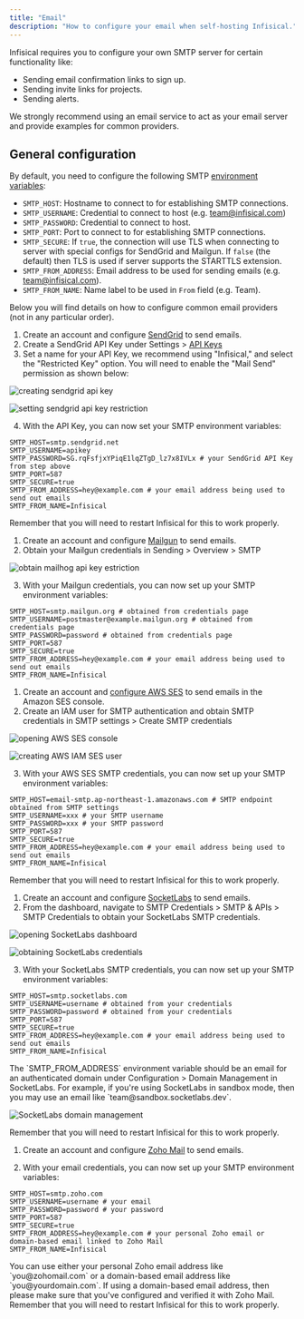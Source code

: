 ```yaml
---
title: "Email"
description: "How to configure your email when self-hosting Infisical."
---
```


Infisical requires you to configure your own SMTP server for certain functionality like:

- Sending email confirmation links to sign up.
- Sending invite links for projects.
- Sending alerts.

We strongly recommend using an email service to act as your email server and provide examples for common providers.

## General configuration

By default, you need to configure the following SMTP [environment variables](https://infisical.com/docs/self-hosting/configuration/envars):

- `SMTP_HOST`: Hostname to connect to for establishing SMTP connections.
- `SMTP_USERNAME`: Credential to connect to host (e.g. team@infisical.com)
- `SMTP_PASSWORD`: Credential to connect to host.
- `SMTP_PORT`: Port to connect to for establishing SMTP connections.
- `SMTP_SECURE`: If `true`, the connection will use TLS when connecting to server with special configs for SendGrid and Mailgun. If `false` (the default) then TLS is used if server supports the STARTTLS extension.
- `SMTP_FROM_ADDRESS`: Email address to be used for sending emails (e.g. team@infisical.com).
- `SMTP_FROM_NAME`: Name label to be used in `From` field (e.g. Team).

Below you will find details on how to configure common email providers (not in any particular order).

<AccordionGroup>
<Accordion title="Twilio SendGrid">

1. Create an account and configure [SendGrid](https://sendgrid.com) to send emails.
2. Create a SendGrid API Key under Settings > [API Keys](https://app.sendgrid.com/settings/api_keys)
3. Set a name for your API Key, we recommend using "Infisical," and select the "Restricted Key" option. You will need to enable the "Mail Send" permission as shown below:

![creating sendgrid api key](../../images/email-sendgrid-create-key.png)

![setting sendgrid api key restriction](../../images/email-sendgrid-restrictions.png)

4. With the API Key, you can now set your SMTP environment variables:

```
SMTP_HOST=smtp.sendgrid.net
SMTP_USERNAME=apikey
SMTP_PASSWORD=SG.rqFsfjxYPiqE1lqZTgD_lz7x8IVLx # your SendGrid API Key from step above
SMTP_PORT=587
SMTP_SECURE=true
SMTP_FROM_ADDRESS=hey@example.com # your email address being used to send out emails
SMTP_FROM_NAME=Infisical
```

  <Info>
    Remember that you will need to restart Infisical for this to work properly.
  </Info>
</Accordion>

<Accordion title="Mailgun">

1. Create an account and configure [Mailgun](https://www.mailgun.com) to send emails.
2. Obtain your Mailgun credentials in Sending > Overview > SMTP

![obtain mailhog api key estriction](../../images/email-mailhog-credentials.png)

3. With your Mailgun credentials, you can now set up your SMTP environment variables:

```
SMTP_HOST=smtp.mailgun.org # obtained from credentials page
SMTP_USERNAME=postmaster@example.mailgun.org # obtained from credentials page
SMTP_PASSWORD=password # obtained from credentials page
SMTP_PORT=587
SMTP_SECURE=true
SMTP_FROM_ADDRESS=hey@example.com # your email address being used to send out emails
SMTP_FROM_NAME=Infisical
```

</Accordion>

<Accordion title="AWS SES">

1. Create an account and [configure AWS SES](https://aws.amazon.com/premiumsupport/knowledge-center/ses-set-up-connect-smtp/) to send emails in the Amazon SES console.
2. Create an IAM user for SMTP authentication and obtain SMTP credentials in SMTP settings > Create SMTP credentials

![opening AWS SES console](../../images/email-aws-ses-console.png)

![creating AWS IAM SES user](../../images/email-aws-ses-user.png)

3. With your AWS SES SMTP credentials, you can now set up your SMTP environment variables:

```
SMTP_HOST=email-smtp.ap-northeast-1.amazonaws.com # SMTP endpoint obtained from SMTP settings
SMTP_USERNAME=xxx # your SMTP username
SMTP_PASSWORD=xxx # your SMTP password
SMTP_PORT=587
SMTP_SECURE=true
SMTP_FROM_ADDRESS=hey@example.com # your email address being used to send out emails
SMTP_FROM_NAME=Infisical
```

<Info>
  Remember that you will need to restart Infisical for this to work properly.
</Info>
</Accordion>

<Accordion title="SocketLabs">

1. Create an account and configure [SocketLabs](https://www.socketlabs.com/) to send emails.
2. From the dashboard, navigate to SMTP Credentials > SMTP & APIs > SMTP Credentials to obtain your SocketLabs SMTP credentials.

![opening SocketLabs dashboard](../../images/email-socketlabs-dashboard.png)

![obtaining SocketLabs credentials](../../images/email-socketlabs-credentials.png)

3. With your SocketLabs SMTP credentials, you can now set up your SMTP environment variables:

```
SMTP_HOST=smtp.socketlabs.com
SMTP_USERNAME=username # obtained from your credentials
SMTP_PASSWORD=password # obtained from your credentials
SMTP_PORT=587
SMTP_SECURE=true
SMTP_FROM_ADDRESS=hey@example.com # your email address being used to send out emails
SMTP_FROM_NAME=Infisical
```

<Note>
  The `SMTP_FROM_ADDRESS` environment variable should be an email for an
  authenticated domain under Configuration > Domain Management in SocketLabs.
  For example, if you're using SocketLabs in sandbox mode, then you may use an
  email like `team@sandbox.socketlabs.dev`.
</Note>

![SocketLabs domain management](../../images/email-socketlabs-domains.png)

<Info>
  Remember that you will need to restart Infisical for this to work properly.
</Info>
</Accordion>

<Accordion title="Zoho Mail">

1. Create an account and configure [Zoho Mail](https://www.zoho.com/mail/) to send emails.

2. With your email credentials, you can now set up your SMTP environment variables:

```
SMTP_HOST=smtp.zoho.com
SMTP_USERNAME=username # your email
SMTP_PASSWORD=password # your password
SMTP_PORT=587
SMTP_SECURE=true
SMTP_FROM_ADDRESS=hey@example.com # your personal Zoho email or domain-based email linked to Zoho Mail
SMTP_FROM_NAME=Infisical
```

<Note>
  You can use either your personal Zoho email address like `you@zohomail.com` or
  a domain-based email address like `you@yourdomain.com`. If using a
  domain-based email address, then please make sure that you've configured and
  verified it with Zoho Mail.
</Note>

<Info>
  Remember that you will need to restart Infisical for this to work properly.
</Info>
</Accordion>

</AccordionGroup>
